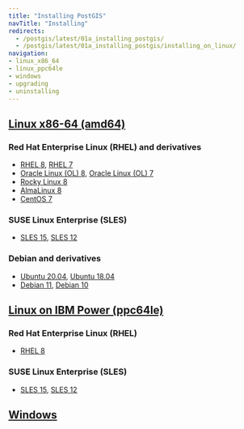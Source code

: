 ```yaml
---
title: "Installing PostGIS"
navTitle: "Installing"
redirects:
  - /postgis/latest/01a_installing_postgis/
  - /postgis/latest/01a_installing_postgis/installing_on_linux/
navigation:
- linux_x86_64
- linux_ppc64le
- windows
- upgrading
- uninstalling
---
```


## [Linux x86-64 (amd64)](linux_x86_64)
### Red Hat Enterprise Linux (RHEL) and derivatives
- [RHEL 8](linux_x86_64/postgis_rhel_8), [RHEL 7](linux_x86_64/postgis_rhel_7)
- [Oracle Linux (OL) 8](linux_x86_64/postgis_rhel_8), [Oracle Linux (OL) 7](linux_x86_64/postgis_rhel_7)
- [Rocky Linux 8](linux_x86_64/postgis_other_linux_8)
- [AlmaLinux 8](linux_x86_64/postgis_other_linux_8)
- [CentOS 7](linux_x86_64/postgis_centos_7)
### SUSE Linux Enterprise (SLES)
- [SLES 15](linux_x86_64/postgis_sles_15), [SLES 12](linux_x86_64/postgis_sles_12)
### Debian and derivatives
- [Ubuntu 20.04](linux_x86_64/postgis_ubuntu_20), [Ubuntu 18.04](linux_x86_64/postgis_ubuntu_18)
- [Debian 11](linux_x86_64/postgis_debian_11), [Debian 10](linux_x86_64/postgis_debian_10)
## [Linux on IBM Power (ppc64le)](linux_ppc64le)
### Red Hat Enterprise Linux (RHEL) 
- [RHEL 8](linux_ppc64le/postgis_rhel_8)
### SUSE Linux Enterprise (SLES) 
- [SLES 15](linux_ppc64le/postgis_sles_15), [SLES 12](linux_ppc64le/postgis_sles_12)
## [Windows](windows)





